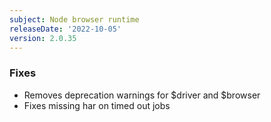```yaml
---
subject: Node browser runtime
releaseDate: '2022-10-05'
version: 2.0.35
---
```


### Fixes
* Removes deprecation warnings for $driver and $browser
* Fixes missing har on timed out jobs
